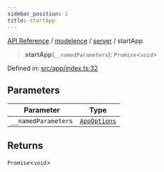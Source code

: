 ```yaml
---
sidebar_position: 1
title: startApp
---
```


[API Reference](/api-reference/modelence/server/functions/../../../index) / [modelence](/api-reference/modelence/server/functions/../../index) / [server](/api-reference/modelence/server/functions/../index) / startApp

> **startApp**(`__namedParameters`): `Promise`\<`void`\>

Defined in: [src/app/index.ts:32](https://github.com/modelence/modelence/blob/0766bca474db2952dbced47f7bd0fd41b93b81e5/packages/modelence/src/app/index.ts#L32)

## Parameters

| Parameter | Type |
| ------ | ------ |
| `__namedParameters` | [`AppOptions`](/api-reference/modelence/server/functions/../type-aliases/AppOptions) |

## Returns

`Promise`\<`void`\>
